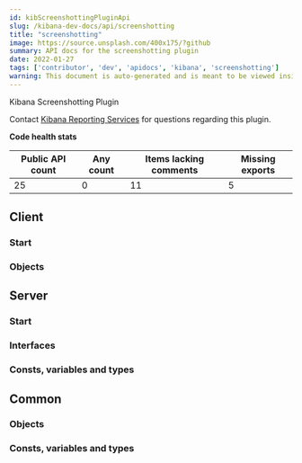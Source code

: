 ```yaml
---
id: kibScreenshottingPluginApi
slug: /kibana-dev-docs/api/screenshotting
title: "screenshotting"
image: https://source.unsplash.com/400x175/?github
summary: API docs for the screenshotting plugin
date: 2022-01-27
tags: ['contributor', 'dev', 'apidocs', 'kibana', 'screenshotting']
warning: This document is auto-generated and is meant to be viewed inside our experimental, new docs system. Reach out in #docs-engineering for more info.
---
```


Kibana Screenshotting Plugin

Contact [Kibana Reporting Services](https://github.com/orgs/elastic/teams/kibana-reporting-services) for questions regarding this plugin.

**Code health stats**

| Public API count  | Any count | Items lacking comments | Missing exports |
|-------------------|-----------|------------------------|-----------------|
| 25 | 0 | 11 | 5 |

## Client

### Start
<DocDefinitionList data={[screenshottingObj.client.start]}/>

### Objects
<DocDefinitionList data={screenshottingObj.client.objects}/>

## Server

### Start
<DocDefinitionList data={[screenshottingObj.server.start]}/>

### Interfaces
<DocDefinitionList data={screenshottingObj.server.interfaces}/>

### Consts, variables and types
<DocDefinitionList data={screenshottingObj.server.misc}/>

## Common

### Objects
<DocDefinitionList data={screenshottingObj.common.objects}/>

### Consts, variables and types
<DocDefinitionList data={screenshottingObj.common.misc}/>

